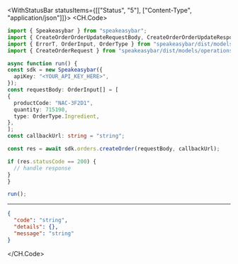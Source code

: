 

<WithStatusBar statusItems={[["Status", "5"], ["Content-Type", "application/json"]]}>
  <CH.Code>
  ```typescript CreateOrder.ts
  import { Speakeasybar } from "speakeasybar";
import { CreateOrderOrderUpdateRequestBody, CreateOrderOrderUpdateResponse } from "speakeasybar/dist/models/callbacks";
import { ErrorT, OrderInput, OrderType } from "speakeasybar/dist/models/components";
import { CreateOrderRequest } from "speakeasybar/dist/models/operations";

async function run() {
  const sdk = new Speakeasybar({
    apiKey: "<YOUR_API_KEY_HERE>",
  });
const requestBody: OrderInput[] = [
  {
    productCode: "NAC-3F2D1",
    quantity: 715190,
    type: OrderType.Ingredient,
  },
];
const callbackUrl: string = "string";

  const res = await sdk.orders.createOrder(requestBody, callbackUrl);

  if (res.statusCode == 200) {
    // handle response
  }
}

run();
  ```
  ---

  ```json Example Response
  {
    "code": "string",
    "details": {},
    "message": "string"
  }
  ```
  </CH.Code>
</WithStatusBar>
